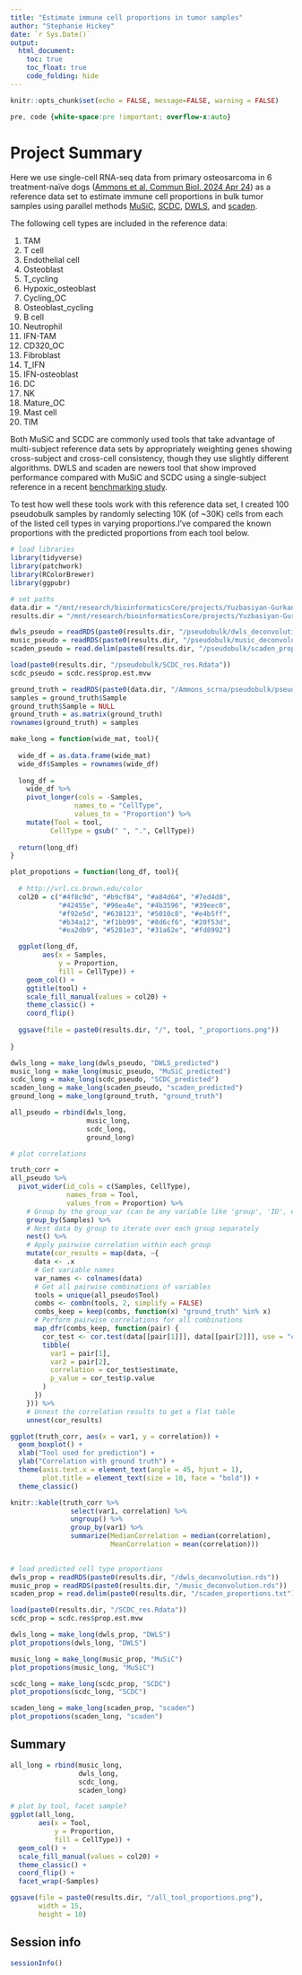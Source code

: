 ```yaml
---
title: "Estimate immune cell proportions in tumor samples"
author: "Stephanie Hickey"
date: `r Sys.Date()`
output: 
  html_document:
    toc: true
    toc_float: true
    code_folding: hide
---
```


```r
knitr::opts_chunk$set(echo = FALSE, message=FALSE, warning = FALSE)
```

```css
pre, code {white-space:pre !important; overflow-x:auto}
```

# Project Summary

Here we use single-cell RNA-seq data from primary osteosarcoma in 6 treatment-naïve dogs ([Ammons et al, Commun Biol. 2024 Apr 24](https://www.nature.com/articles/s42003-024-06182-w)) as a reference data set to estimate immune cell proportions in bulk tumor samples using parallel methods [MuSiC](https://xuranw.github.io/MuSiC/articles/MuSiC.html), [SCDC](https://meichendong.github.io/SCDC/articles/SCDC.html#scdc-pre-process-of-scrna-seq-data-1), [DWLS](https://cran.r-project.org/web/packages/DWLS/index.html), and [scaden](https://scaden.readthedocs.io/en/latest/index.html).

The following cell types are included in the reference data:

  1. TAM    
  2. T cell   
  3. Endothelial cell   
  4. Osteoblast   
  5. T_cycling    
  6. Hypoxic_osteoblast   
  7. Cycling_OC   
  8. Osteoblast_cycling   
  9. B cell   
  10. Neutrophil    
  11. IFN-TAM   
  12. CD320_OC    
  13. Fibroblast    
  14. T_IFN   
  15. IFN-osteoblast    
  16. DC    
  17. NK    
  18. Mature_OC   
  19. Mast cell   
  20. TIM   

Both MuSiC and SCDC are commonly used tools that take advantage of multi-subject reference data sets by appropriately weighting genes showing cross-subject and cross-cell consistency, though they use slightly different algorithms. DWLS and scaden are newers tool that show improved performance compared with MuSiC and SCDC using a single-subject reference in a recent [benchmarking study](https://www.biorxiv.org/content/10.1101/2024.06.10.598226v1.full).

To test how well these tools work with this reference data set, I created 100 pseudobulk samples by randomly selecting 10K (of ~30K) cells from each of the listed cell types in varying proportions.I've compared the known proportions with the predicted proportions from each tool below.

```r
# load libraries
library(tidyverse)
library(patchwork)
library(RColorBrewer)
library(ggpubr)

# set paths 
data.dir = "/mnt/research/bioinformaticsCore/projects/Yuzbasiyan-Gurkan/BCC119_vyg_deconvolution/data"
results.dir = "/mnt/research/bioinformaticsCore/projects/Yuzbasiyan-Gurkan/BCC119_vyg_deconvolution/results"

dwls_pseudo = readRDS(paste0(results.dir, "/pseudobulk/dwls_deconvolution.rds"))
music_pseudo = readRDS(paste0(results.dir, "/pseudobulk/music_deconvolution.rds"))
scaden_pseudo = read.delim(paste0(results.dir, "/pseudobulk/scaden_proportions.txt"), row.names = 1)

load(paste0(results.dir, "/pseudobulk/SCDC_res.Rdata"))
scdc_pseudo = scdc.res$prop.est.mvw

ground_truth = readRDS(paste0(data.dir, "/Ammons_scrna/pseudobulk/pseudobulk_real_cell_type_proportions.rds"))
samples = ground_truth$Sample
ground_truth$Sample = NULL
ground_truth = as.matrix(ground_truth)
rownames(ground_truth) = samples

make_long = function(wide_mat, tool){
  
  wide_df = as.data.frame(wide_mat)
  wide_df$Samples = rownames(wide_df)
  
  long_df = 
    wide_df %>%
    pivot_longer(cols = -Samples,
                names_to = "CellType", 
                values_to = "Proportion") %>%
    mutate(Tool = tool,
          CellType = gsub(" ", ".", CellType))
  
  return(long_df)
}

plot_propotions = function(long_df, tool){
  
  # http://vrl.cs.brown.edu/color
  col20 = c("#4f8c9d", "#b9cf84", "#a84d64", "#7ed4d8",
            "#42455e", "#96ea4e", "#4b3596", "#39eec0",
            "#f92e5d", "#638123", "#5010c8", "#e4b5ff",
            "#b34a12", "#f1bb99", "#8d6cf6", "#20f53d", 
            "#ea2db9", "#5281e3", "#31a62e", "#fd8992")

  ggplot(long_df, 
        aes(x = Samples, 
            y = Proportion, 
            fill = CellType)) +
    geom_col() +
    ggtitle(tool) + 
    scale_fill_manual(values = col20) +
    theme_classic() +
    coord_flip()
  
  ggsave(file = paste0(results.dir, "/", tool, "_proportions.png"))
  
}

dwls_long = make_long(dwls_pseudo, "DWLS_predicted")
music_long = make_long(music_pseudo, "MuSiC_predicted")
scdc_long = make_long(scdc_pseudo, "SCDC_predicted")
scaden_long = make_long(scaden_pseudo, "scaden_predicted")
ground_long = make_long(ground_truth, "ground_truth")

all_pseudo = rbind(dwls_long, 
                   music_long,
                   scdc_long,
                   ground_long)

# plot correlations

truth_corr =   
all_pseudo %>%
  pivot_wider(id_cols = c(Samples, CellType), 
              names_from = Tool, 
              values_from = Proportion) %>%
    # Group by the group_var (can be any variable like 'group', 'ID', etc.)
    group_by(Samples) %>%
    # Nest data by group to iterate over each group separately
    nest() %>%
    # Apply pairwise correlation within each group
    mutate(cor_results = map(data, ~{
      data <- .x
      # Get variable names
      var_names <- colnames(data)
      # Get all pairwise combinations of variables
      tools = unique(all_pseudo$Tool)
      combs <- combn(tools, 2, simplify = FALSE)
      combs_keep = keep(combs, function(x) "ground_truth" %in% x)
      # Perform pairwise correlations for all combinations
      map_dfr(combs_keep, function(pair) {
        cor_test <- cor.test(data[[pair[1]]], data[[pair[2]]], use = "complete.obs")
        tibble(
          var1 = pair[1],
          var2 = pair[2],
          correlation = cor_test$estimate,
          p_value = cor_test$p.value
        )
      })
    })) %>%
    # Unnest the correlation results to get a flat table
    unnest(cor_results)

ggplot(truth_corr, aes(x = var1, y = correlation)) +
  geom_boxplot() +
  xlab("Tool used for prediction") +
  ylab("Correlation with ground truth") +
  theme(axis.text.x = element_text(angle = 45, hjust = 1),
        plot.title = element_text(size = 10, face = "bold")) +
  theme_classic()

knitr::kable(truth_corr %>%
               select(var1, correlation) %>%
               ungroup() %>%
               group_by(var1) %>%
               summarize(MedianCorrelation = median(correlation),
                         MeanCorrelation = mean(correlation)))
  
```




```r
# load predicted cell type proportions
dwls_prop = readRDS(paste0(results.dir, "/dwls_deconvolution.rds"))
music_prop = readRDS(paste0(results.dir, "/music_deconvolution.rds"))
scaden_prop = read.delim(paste0(results.dir, "/scaden_proportions.txt"), row.names = 1)

load(paste0(results.dir, "/SCDC_res.Rdata"))
scdc_prop = scdc.res$prop.est.mvw

dwls_long = make_long(dwls_prop, "DWLS")
plot_propotions(dwls_long, "DWLS")

music_long = make_long(music_prop, "MuSiC")
plot_propotions(music_long, "MuSiC")

scdc_long = make_long(scdc_prop, "SCDC")
plot_propotions(scdc_long, "SCDC")

scaden_long = make_long(scaden_prop, "scaden")
plot_propotions(scaden_long, "scaden")
```

## Summary
```r
all_long = rbind(music_long, 
                 dwls_long, 
                 scdc_long,
                 scaden_long)

# plot by tool, facet sample?
ggplot(all_long, 
       aes(x = Tool, 
           y = Proportion, 
           fill = CellType)) +
  geom_col() +
  scale_fill_manual(values = col20) +
  theme_classic() +
  coord_flip() +
  facet_wrap(~Samples)

ggsave(file = paste0(results.dir, "/all_tool_proportions.png"),
       width = 15,
       height = 10)

```


## Session info
```r
sessionInfo()
```
